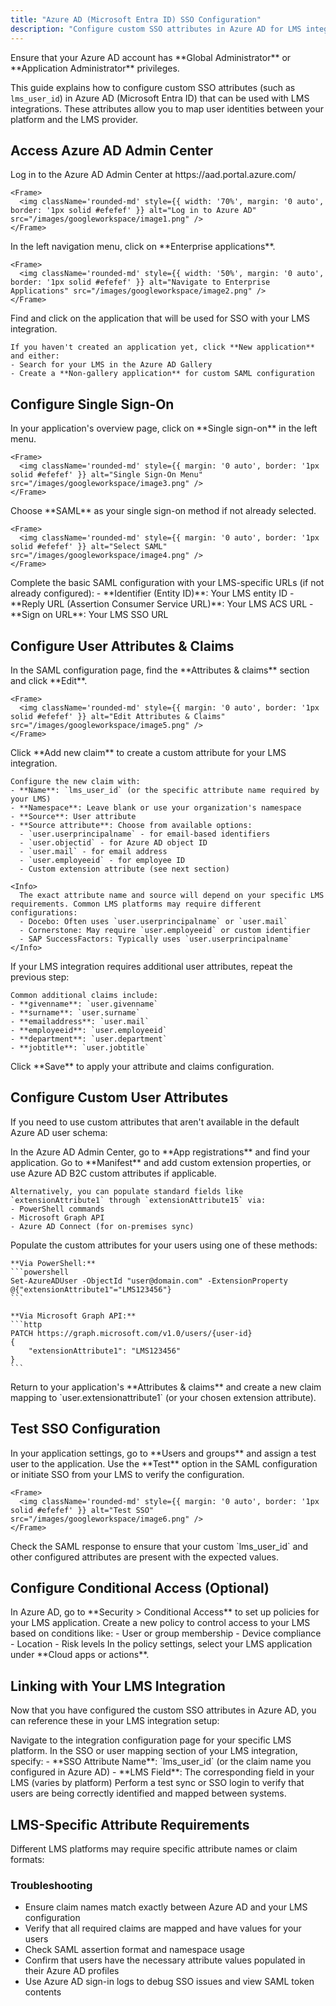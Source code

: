 ```yaml
---
title: "Azure AD (Microsoft Entra ID) SSO Configuration"
description: "Configure custom SSO attributes in Azure AD for LMS integrations."
---
```



<Warning>
  Ensure that your Azure AD account has **Global Administrator** or **Application Administrator** privileges.
</Warning>

This guide explains how to configure custom SSO attributes (such as `lms_user_id`) in Azure AD (Microsoft Entra ID) that can be used with LMS integrations. These attributes allow you to map user identities between your platform and the LMS provider.

## Access Azure AD Admin Center

<Steps>
  <Step title="Log in to Azure AD">
    Log in to the Azure AD Admin Center at https://aad.portal.azure.com/
    
    <Frame>
      <img className='rounded-md' style={{ width: '70%', margin: '0 auto', border: '1px solid #efefef' }} alt="Log in to Azure AD" src="/images/googleworkspace/image1.png" />
    </Frame>
  </Step>

  <Step title="Navigate to Enterprise Applications">
    In the left navigation menu, click on **Enterprise applications**.
    
    <Frame>
      <img className='rounded-md' style={{ width: '50%', margin: '0 auto', border: '1px solid #efefef' }} alt="Navigate to Enterprise Applications" src="/images/googleworkspace/image2.png" />
    </Frame>
  </Step>

  <Step title="Select Your Application">
    Find and click on the application that will be used for SSO with your LMS integration.
    
    If you haven't created an application yet, click **New application** and either:
    - Search for your LMS in the Azure AD Gallery
    - Create a **Non-gallery application** for custom SAML configuration
  </Step>
</Steps>

## Configure Single Sign-On

<Steps>
  <Step title="Navigate to Single Sign-On">
    In your application's overview page, click on **Single sign-on** in the left menu.
    
    <Frame>
      <img className='rounded-md' style={{ margin: '0 auto', border: '1px solid #efefef' }} alt="Single Sign-On Menu" src="/images/googleworkspace/image3.png" />
    </Frame>
  </Step>

  <Step title="Select SAML Method">
    Choose **SAML** as your single sign-on method if not already selected.
    
    <Frame>
      <img className='rounded-md' style={{ margin: '0 auto', border: '1px solid #efefef' }} alt="Select SAML" src="/images/googleworkspace/image4.png" />
    </Frame>
  </Step>

  <Step title="Configure Basic SAML">
    Complete the basic SAML configuration with your LMS-specific URLs (if not already configured):
    - **Identifier (Entity ID)**: Your LMS entity ID
    - **Reply URL (Assertion Consumer Service URL)**: Your LMS ACS URL
    - **Sign on URL**: Your LMS SSO URL
  </Step>
</Steps>

## Configure User Attributes & Claims

<Steps>
  <Step title="Edit Attributes & Claims">
    In the SAML configuration page, find the **Attributes & claims** section and click **Edit**.
    
    <Frame>
      <img className='rounded-md' style={{ margin: '0 auto', border: '1px solid #efefef' }} alt="Edit Attributes & Claims" src="/images/googleworkspace/image5.png" />
    </Frame>
  </Step>

  <Step title="Add New Claim">
    Click **Add new claim** to create a custom attribute for your LMS integration.
    
    Configure the new claim with:
    - **Name**: `lms_user_id` (or the specific attribute name required by your LMS)
    - **Namespace**: Leave blank or use your organization's namespace
    - **Source**: User attribute
    - **Source attribute**: Choose from available options:
      - `user.userprincipalname` - for email-based identifiers
      - `user.objectid` - for Azure AD object ID
      - `user.mail` - for email address
      - `user.employeeid` - for employee ID
      - Custom extension attribute (see next section)
    
    <Info>
      The exact attribute name and source will depend on your specific LMS requirements. Common LMS platforms may require different configurations:
      - Docebo: Often uses `user.userprincipalname` or `user.mail`
      - Cornerstone: May require `user.employeeid` or custom identifier
      - SAP SuccessFactors: Typically uses `user.userprincipalname`
    </Info>
  </Step>

  <Step title="Add Additional Claims (Optional)">
    If your LMS integration requires additional user attributes, repeat the previous step:
    
    Common additional claims include:
    - **givenname**: `user.givenname`
    - **surname**: `user.surname`
    - **emailaddress**: `user.mail`
    - **employeeid**: `user.employeeid`
    - **department**: `user.department`
    - **jobtitle**: `user.jobtitle`
  </Step>

  <Step title="Save Configuration">
    Click **Save** to apply your attribute and claims configuration.
  </Step>
</Steps>

## Configure Custom User Attributes

If you need to use custom attributes that aren't available in the default Azure AD user schema:

<Steps>
  <Step title="Navigate to App Registrations">
    In the Azure AD Admin Center, go to **App registrations** and find your application.
  </Step>

  <Step title="Configure Extension Attributes">
    Go to **Manifest** and add custom extension properties, or use Azure AD B2C custom attributes if applicable.
    
    Alternatively, you can populate standard fields like `extensionAttribute1` through `extensionAttribute15` via:
    - PowerShell commands
    - Microsoft Graph API
    - Azure AD Connect (for on-premises sync)
  </Step>

  <Step title="Update User Properties">
    Populate the custom attributes for your users using one of these methods:
    
    **Via PowerShell:**
    ```powershell
    Set-AzureADUser -ObjectId "user@domain.com" -ExtensionProperty @{"extensionAttribute1"="LMS123456"}
    ```
    
    **Via Microsoft Graph API:**
    ```http
    PATCH https://graph.microsoft.com/v1.0/users/{user-id}
    {
        "extensionAttribute1": "LMS123456"
    }
    ```
  </Step>

  <Step title="Map to Claims">
    Return to your application's **Attributes & claims** and create a new claim mapping to `user.extensionattribute1` (or your chosen extension attribute).
  </Step>
</Steps>

## Test SSO Configuration

<Steps>
  <Step title="Assign Test User">
    In your application settings, go to **Users and groups** and assign a test user to the application.
  </Step>

  <Step title="Test SSO Flow">
    Use the **Test** option in the SAML configuration or initiate SSO from your LMS to verify the configuration.
    
    <Frame>
      <img className='rounded-md' style={{ margin: '0 auto', border: '1px solid #efefef' }} alt="Test SSO" src="/images/googleworkspace/image6.png" />
    </Frame>
  </Step>

  <Step title="Verify SAML Response">
    Check the SAML response to ensure that your custom `lms_user_id` and other configured attributes are present with the expected values.
  </Step>
</Steps>

## Configure Conditional Access (Optional)

<Steps>
  <Step title="Navigate to Conditional Access">
    In Azure AD, go to **Security > Conditional Access** to set up policies for your LMS application.
  </Step>

  <Step title="Create Policy">
    Create a new policy to control access to your LMS based on conditions like:
    - User or group membership
    - Device compliance
    - Location
    - Risk levels
  </Step>

  <Step title="Apply to LMS Application">
    In the policy settings, select your LMS application under **Cloud apps or actions**.
  </Step>
</Steps>

## Linking with Your LMS Integration

Now that you have configured the custom SSO attributes in Azure AD, you can reference these in your LMS integration setup:

<Steps>
  <Step title="Access LMS Integration">
    Navigate to the integration configuration page for your specific LMS platform.
  </Step>

  <Step title="Configure SSO Mapping">
    In the SSO or user mapping section of your LMS integration, specify:
    - **SSO Attribute Name**: `lms_user_id` (or the claim name you configured in Azure AD)
    - **LMS Field**: The corresponding field in your LMS (varies by platform)
  </Step>

  <Step title="Test Integration">
    Perform a test sync or SSO login to verify that users are being correctly identified and mapped between systems.
  </Step>
</Steps>

<IntegrationFooter />

## LMS-Specific Attribute Requirements

Different LMS platforms may require specific attribute names or claim formats:

<LMSIdentifiers />

### Troubleshooting
- Ensure claim names match exactly between Azure AD and your LMS configuration
- Verify that all required claims are mapped and have values for your users
- Check SAML assertion format and namespace usage
- Confirm that users have the necessary attribute values populated in their Azure AD profiles
- Use Azure AD sign-in logs to debug SSO issues and view SAML token contents